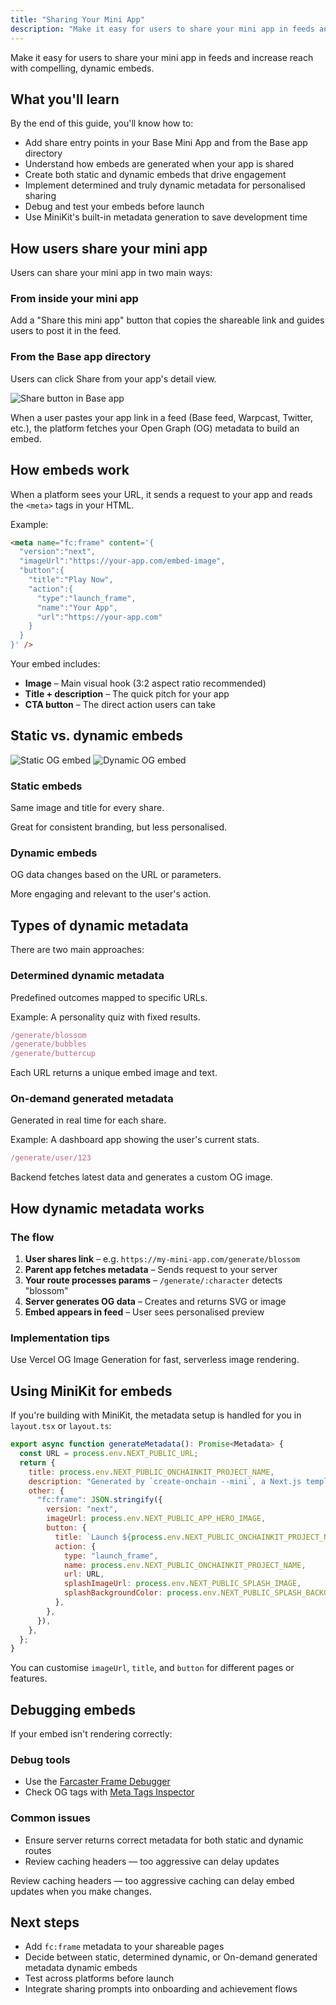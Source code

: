 ```yaml
---
title: "Sharing Your Mini App"
description: "Make it easy for users to share your mini app in feeds and increase reach with compelling, dynamic embeds"
---
```


Make it easy for users to share your mini app in feeds and increase reach with compelling, dynamic embeds.

## What you'll learn

By the end of this guide, you'll know how to:

- Add share entry points in your Base Mini App and from the Base app directory
- Understand how embeds are generated when your app is shared
- Create both static and dynamic embeds that drive engagement
- Implement determined and truly dynamic metadata for personalised sharing
- Debug and test your embeds before launch
- Use MiniKit's built-in metadata generation to save development time

## How users share your mini app

Users can share your mini app in two main ways:

### From inside your mini app

Add a "Share this mini app" button that copies the shareable link and guides users to post it in the feed.

### From the Base app directory

Users can click Share from your app's detail view.

<Frame caption="Share button in the Base app UI">
  <img src="/images/minikit/share-button-ui.jpg" alt="Share button in Base app" />
</Frame>

When a user pastes your app link in a feed (Base feed, Warpcast, Twitter, etc.), the platform fetches your Open Graph (OG) metadata to build an embed.

## How embeds work

When a platform sees your URL, it sends a request to your app and reads the `<meta>` tags in your HTML.

Example:

```html
<meta name="fc:frame" content='{
  "version":"next",
  "imageUrl":"https://your-app.com/embed-image",
  "button":{
    "title":"Play Now",
    "action":{
      "type":"launch_frame",
      "name":"Your App",
      "url":"https://your-app.com"
    }
  }
}' />
```

Your embed includes:

- **Image** – Main visual hook (3:2 aspect ratio recommended)
- **Title + description** – The quick pitch for your app
- **CTA button** – The direct action users can take

## Static vs. dynamic embeds

<Frame caption="Static vs. dynamic embed examples">
  <img src="/images/minikit/static-og.jpg" alt="Static OG embed" />
  <img src="/images/minikit/dynamic-og.jpg" alt="Dynamic OG embed" />
</Frame>

### Static embeds

Same image and title for every share.

Great for consistent branding, but less personalised.

### Dynamic embeds

OG data changes based on the URL or parameters.

More engaging and relevant to the user's action.

## Types of dynamic metadata

There are two main approaches:

### Determined dynamic metadata

Predefined outcomes mapped to specific URLs.

Example: A personality quiz with fixed results.

```jsx
/generate/blossom
/generate/bubbles
/generate/buttercup
```

Each URL returns a unique embed image and text.

### On-demand generated metadata

Generated in real time for each share.

Example: A dashboard app showing the user's current stats.

```jsx
/generate/user/123
```

Backend fetches latest data and generates a custom OG image.

## How dynamic metadata works

### The flow

1. **User shares link** – e.g. `https://my-mini-app.com/generate/blossom`
2. **Parent app fetches metadata** – Sends request to your server
3. **Your route processes params** – `/generate/:character` detects "blossom"
4. **Server generates OG data** – Creates and returns SVG or image
5. **Embed appears in feed** – User sees personalised preview

### Implementation tips

<Tip>
Use Vercel OG Image Generation for fast, serverless image rendering.
</Tip>

## Using MiniKit for embeds

If you're building with MiniKit, the metadata setup is handled for you in `layout.tsx` or `layout.ts`:

```jsx
export async function generateMetadata(): Promise<Metadata> {
  const URL = process.env.NEXT_PUBLIC_URL;
  return {
    title: process.env.NEXT_PUBLIC_ONCHAINKIT_PROJECT_NAME,
    description: "Generated by `create-onchain --mini`, a Next.js template for MiniKit",
    other: {
      "fc:frame": JSON.stringify({
        version: "next",
        imageUrl: process.env.NEXT_PUBLIC_APP_HERO_IMAGE,
        button: {
          title: `Launch ${process.env.NEXT_PUBLIC_ONCHAINKIT_PROJECT_NAME}`,
          action: {
            type: "launch_frame",
            name: process.env.NEXT_PUBLIC_ONCHAINKIT_PROJECT_NAME,
            url: URL,
            splashImageUrl: process.env.NEXT_PUBLIC_SPLASH_IMAGE,
            splashBackgroundColor: process.env.NEXT_PUBLIC_SPLASH_BACKGROUND_COLOR,
          },
        },
      }),
    },
  };
}
```

You can customise `imageUrl`, `title`, and `button` for different pages or features.

## Debugging embeds

If your embed isn't rendering correctly:

### Debug tools

- Use the [Farcaster Frame Debugger](https://farcaster.xyz/~/developers/mini-apps/debug)
- Check OG tags with [Meta Tags Inspector](https://metatags.io/)

### Common issues

- Ensure server returns correct metadata for both static and dynamic routes
- Review caching headers — too aggressive can delay updates

<Warning>
Review caching headers — too aggressive caching can delay embed updates when you make changes.
</Warning>

## Next steps

- Add `fc:frame` metadata to your shareable pages
- Decide between static, determined dynamic, or On-demand generated metadata dynamic embeds
- Test across platforms before launch
- Integrate sharing prompts into onboarding and achievement flows
